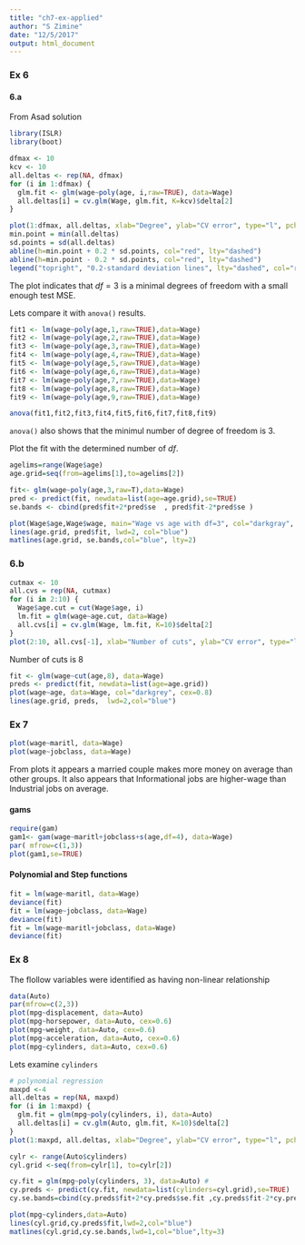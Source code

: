 ```yaml
---
title: "ch7-ex-applied"
author: "S Zimine"
date: "12/5/2017"
output: html_document
---
```



### Ex 6
#### 6.a
From Asad solution

```r
library(ISLR)
library(boot)

dfmax <- 10
kcv <- 10
all.deltas <- rep(NA, dfmax)
for (i in 1:dfmax) {
  glm.fit <- glm(wage~poly(age, i,raw=TRUE), data=Wage)
  all.deltas[i] = cv.glm(Wage, glm.fit, K=kcv)$delta[2]
}

plot(1:dfmax, all.deltas, xlab="Degree", ylab="CV error", type="l", pch=20, lwd=2, main="test MSE as a function of polynomial degree in wage~poly(wage,i)")
min.point = min(all.deltas)
sd.points = sd(all.deltas)
abline(h=min.point + 0.2 * sd.points, col="red", lty="dashed")
abline(h=min.point - 0.2 * sd.points, col="red", lty="dashed")
legend("topright", "0.2-standard deviation lines", lty="dashed", col="red")
```

The plot indicates that $df=3$ is a minimal degrees of freedom with a small enough test MSE.

Lets compare it with `anova()` results.

```r
fit1 <- lm(wage~poly(age,1,raw=TRUE),data=Wage)
fit2 <- lm(wage~poly(age,2,raw=TRUE),data=Wage)
fit3 <- lm(wage~poly(age,3,raw=TRUE),data=Wage)
fit4 <- lm(wage~poly(age,4,raw=TRUE),data=Wage)
fit5 <- lm(wage~poly(age,5,raw=TRUE),data=Wage)
fit6 <- lm(wage~poly(age,6,raw=TRUE),data=Wage)
fit7 <- lm(wage~poly(age,7,raw=TRUE),data=Wage)
fit8 <- lm(wage~poly(age,8,raw=TRUE),data=Wage)
fit9 <- lm(wage~poly(age,9,raw=TRUE),data=Wage)

anova(fit1,fit2,fit3,fit4,fit5,fit6,fit7,fit8,fit9)
```
`anova()` also shows that the minimul number of degree of freedom is 3.

Plot the fit with the determined number of $df$.
```r
agelims=range(Wage$age)
age.grid=seq(from=agelims[1],to=agelims[2])

fit<- glm(wage~poly(age,3,raw=T),data=Wage)
pred <- predict(fit, newdata=list(age=age.grid),se=TRUE)
se.bands <- cbind(pred$fit+2*pred$se  , pred$fit-2*pred$se )

plot(Wage$age,Wage$wage, main="Wage vs age with df=3", col="darkgray", pch=20, cex=0.7 )
lines(age.grid, pred$fit, lwd=2, col="blue")
matlines(age.grid, se.bands,col="blue", lty=2)    
```

### 6.b

```r
cutmax <- 10
all.cvs = rep(NA, cutmax)
for (i in 2:10) {
  Wage$age.cut = cut(Wage$age, i)
  lm.fit = glm(wage~age.cut, data=Wage)
  all.cvs[i] = cv.glm(Wage, lm.fit, K=10)$delta[2]
}
plot(2:10, all.cvs[-1], xlab="Number of cuts", ylab="CV error", type="l", pch=20, lwd=2)
```

Number of cuts is 8

```r
fit <- glm(wage~cut(age,8), data=Wage)
preds <- predict(fit, newdata=list(age=age.grid))
plot(wage~age, data=Wage, col="darkgrey", cex=0.8)
lines(age.grid, preds,  lwd=2,col="blue")
```

### Ex 7

```r
plot(wage~maritl, data=Wage)
plot(wage~jobclass, data=Wage)
```

From plots it appears a married couple makes more money on average than other groups. It
also appears that Informational jobs are higher-wage than Industrial jobs on
average.



#### gams
```r
require(gam)
gam1<- gam(wage~maritl+jobclass+s(age,df=4), data=Wage)
par( mfrow=c(1,3))
plot(gam1,se=TRUE)
```

#### Polynomial and Step functions
```r
fit = lm(wage~maritl, data=Wage)
deviance(fit)
fit = lm(wage~jobclass, data=Wage)
deviance(fit)
fit = lm(wage~maritl+jobclass, data=Wage)
deviance(fit)
```

### Ex 8

The flollow variables were identified as having non-linear relationship
```r
data(Auto)
par(mfrow=c(2,3))
plot(mpg~displacement, data=Auto)
plot(mpg~horsepower, data=Auto, cex=0.6)
plot(mpg~weight, data=Auto, cex=0.6)
plot(mpg~acceleration, data=Auto, cex=0.6)
plot(mpg~cylinders, data=Auto, cex=0.6)
```

Lets examine `cylinders`
```r
# polynomial regression
maxpd <-4
all.deltas = rep(NA, maxpd)
for (i in 1:maxpd) {
  glm.fit = glm(mpg~poly(cylinders, i), data=Auto)
  all.deltas[i] = cv.glm(Auto, glm.fit, K=10)$delta[2]
}
plot(1:maxpd, all.deltas, xlab="Degree", ylab="CV error", type="l", pch=20, lwd=2)

cylr <- range(Auto$cylinders)
cyl.grid <-seq(from=cylr[1], to=cylr[2])

cy.fit = glm(mpg~poly(cylinders, 3), data=Auto) # 
cy.preds <- predict(cy.fit, newdata=list(cylinders=cyl.grid),se=TRUE)
cy.se.bands=cbind(cy.preds$fit+2*cy.preds$se.fit ,cy.preds$fit-2*cy.preds$se.fit )

plot(mpg~cylinders,data=Auto)
lines(cyl.grid,cy.preds$fit,lwd=2,col="blue")
matlines(cyl.grid,cy.se.bands,lwd=1,col="blue",lty=3)
```






